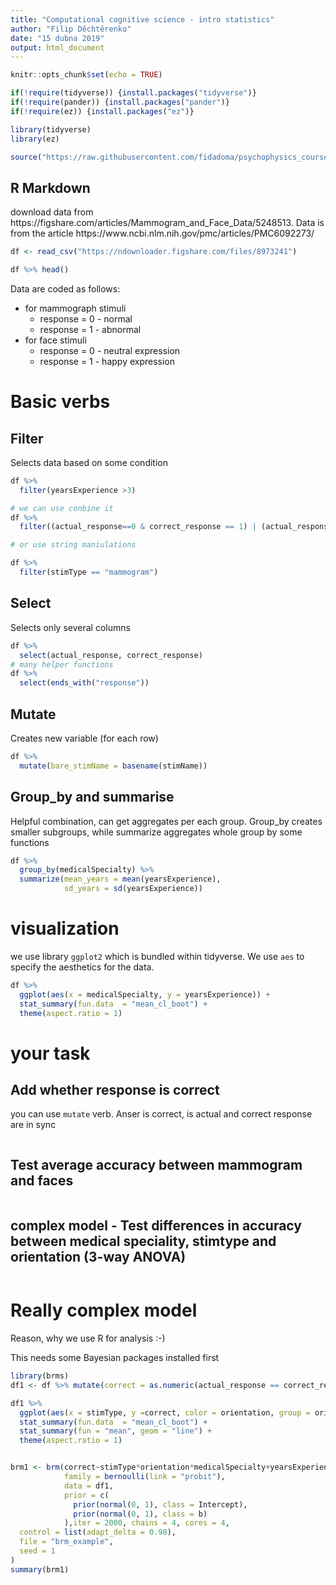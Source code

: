 ```yaml
---
title: "Computational cognitive science - intro statistics"
author: "Filip Děchtěrenko"
date: "15 dubna 2019"
output: html_document
---
```


```r
knitr::opts_chunk$set(echo = TRUE)

if(!require(tidyverse)) {install.packages("tidyverse")}
if(!require(pander)) {install.packages("pander")}
if(!require(ez)) {install.packages("ez")}

library(tidyverse)
library(ez)

source("https://raw.githubusercontent.com/fidadoma/psychophysics_course_SDT/12d6db71cbe5dbda9e1d6bc8c4b19ee59ee6a1ff/utils.R")
```

## R Markdown

download data from https://figshare.com/articles/Mammogram_and_Face_Data/5248513. Data is from the article https://www.ncbi.nlm.nih.gov/pmc/articles/PMC6092273/


```r
df <- read_csv("https://ndownloader.figshare.com/files/8973241")

df %>% head() 

```

Data are coded as follows:

* for mammograph stimuli
    * response = 0 - normal
    * response = 1 - abnormal
  
* for face stimuli
    * response = 0 - neutral expression
    * response = 1 - happy expression

# Basic verbs

## Filter

Selects data based on some condition

```r
df %>% 
  filter(yearsExperience >3)

# we can use conbine it
df %>% 
  filter((actual_response==0 & correct_response == 1) | (actual_response==1 & correct_response == 0))

# or use string maniulations

df %>% 
  filter(stimType == "mammogram")

```

## Select

Selects only several columns

```r
df %>% 
  select(actual_response, correct_response)
# many helper functions
df %>% 
  select(ends_with("response"))

```

## Mutate

Creates new variable (for each row)

```r
df %>% 
  mutate(bare_stimName = basename(stimName))
```


## Group_by and summarise

Helpful combination, can get aggregates per each group. Group_by creates smaller subgroups, while summarize aggregates whole group by some functions

```r
df %>% 
  group_by(medicalSpecialty) %>% 
  summarize(mean_years = mean(yearsExperience),
            sd_years = sd(yearsExperience))
```

# visualization

we use library `ggplot2` which is bundled within tidyverse. We use `aes` to specify the aesthetics for the data.

```r
df %>% 
  ggplot(aes(x = medicalSpecialty, y = yearsExperience)) +
  stat_summary(fun.data  = "mean_cl_boot") + 
  theme(aspect.ratio = 1)

```

# your task

## Add whether response is correct

you can use `mutate` verb. Anser is correct, is actual and correct response are in sync

```r

```

## Test average accuracy between mammogram and faces

```r

```

## complex model - Test differences in accuracy between medical speciality, stimtype and orientation (3-way ANOVA)

```r
```



# Really complex model

Reason, why we use R for analysis :-)

This needs some Bayesian packages installed first

```r

library(brms)
df1 <- df %>% mutate(correct = as.numeric(actual_response == correct_response), yearsExperience = scale(yearsExperience))

df1 %>% 
  ggplot(aes(x = stimType, y =correct, color = orientation, group = orientation)) +
  stat_summary(fun.data  = "mean_cl_boot") + 
  stat_summary(fun = "mean", geom = "line") + 
  theme(aspect.ratio = 1)


brm1 <- brm(correct~stimType*orientation*medicalSpecialty+yearsExperience + (1|username)+(1|stimName),
            family = bernoulli(link = "probit"),
            data = df1,
            prior = c(
              prior(normal(0, 1), class = Intercept),
              prior(normal(0, 1), class = b) 
            ),iter = 2000, chains = 4, cores = 4,
  control = list(adapt_delta = 0.98),
  file = "brm_example", 
  seed = 1
)
summary(brm1)
```